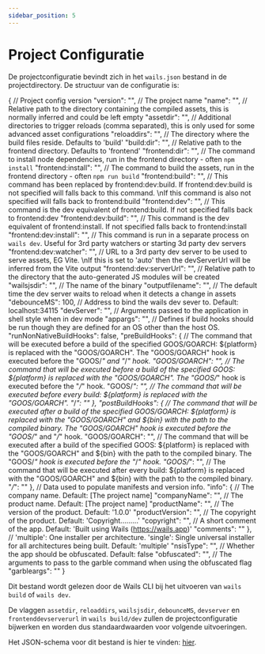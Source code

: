 ```yaml
---
sidebar_position: 5
---
```


# Project Configuratie

De projectconfiguratie bevindt zich in het `wails.json` bestand in de projectdirectory. De structuur van de configuratie is:

{
  // Project config version
  "version": "",
  // The project name
  "name": "",
  // Relative path to the directory containing the compiled assets, this is normally inferred and could be left empty
  "assetdir": "",
  // Additional directories to trigger reloads (comma separated), this is only used for some advanced asset configurations
  "reloaddirs": "",
  // The directory where the build files reside. Defaults to 'build'
  "build:dir": "",
  // Relative path to the frontend directory. Defaults to 'frontend'
  "frontend:dir": "",
  // The command to install node dependencies, run in the frontend directory - often `npm install`
  "frontend:install": "",
  // The command to build the assets, run in the frontend directory - often `npm run build`
  "frontend:build": "",
  // This command has been replaced by frontend:dev:build. If frontend:dev:build is not specified will falls back to this command. \nIf this command is also not specified will falls back to frontend:build
  "frontend:dev": "",
  // This command is the dev equivalent of frontend:build. If not specified falls back to frontend:dev
  "frontend:dev:build": "",
  // This command is the dev equivalent of frontend:install. If not specified falls back to frontend:install
  "frontend:dev:install": "",
  // This command is run in a separate process on `wails dev`. Useful for 3rd party watchers or starting 3d party dev servers
  "frontend:dev:watcher": "",
  // URL to a 3rd party dev server to be used to serve assets, EG Vite. \nIf this is set to 'auto' then the devServerUrl will be inferred from the Vite output
  "frontend:dev:serverUrl": "",
  // Relative path to the directory that the auto-generated JS modules will be created
  "wailsjsdir": "",
  // The name of the binary
  "outputfilename": "",
  // The default time the dev server waits to reload when it detects a change in assets
  "debounceMS": 100,
  // Address to bind the wails dev sever to. Default: localhost:34115
  "devServer": "",
  // Arguments passed to the application in shell style when in dev mode
  "appargs": "",
  // Defines if build hooks should be run though they are defined for an OS other than the host OS.
  "runNonNativeBuildHooks": false,
  "preBuildHooks": {
    // The command that will be executed before a build of the specified GOOS/GOARCH: ${platform} is replaced with the "GOOS/GOARCH". The "GOOS/GOARCH" hook is executed before the "GOOS/*" and "*/*" hook.
    "GOOS/GOARCH": "",
    // The command that will be executed before a build of the specified GOOS: ${platform} is replaced with the "GOOS/GOARCH". The "GOOS/*" hook is executed before the "*/*" hook.
    "GOOS/*": "",
    // The command that will be executed before every build: ${platform} is replaced with the "GOOS/GOARCH".
    "*/*": ""
  },
  "postBuildHooks": {
    // The command that will be executed after a build of the specified GOOS/GOARCH: ${platform} is replaced with the "GOOS/GOARCH" and ${bin} with the path to the compiled binary. The "GOOS/GOARCH" hook is executed before the "GOOS/*" and "*/*" hook.
    "GOOS/GOARCH": "",
    // The command that will be executed after a build of the specified GOOS: ${platform} is replaced with the "GOOS/GOARCH" and ${bin} with the path to the compiled binary. The "GOOS/*" hook is executed before the "*/*" hook.
    "GOOS/*": "",
    // The command that will be executed after every build: ${platform} is replaced with the "GOOS/GOARCH" and ${bin} with the path to the compiled binary.
    "*/*": ""
  },
  // Data used to populate manifests and version info.
  "info": {
    // The company name. Default: [The project name]
    "companyName": "",
    // The product name. Default: [The project name]
    "productName": "",
    // The version of the product. Default: '1.0.0'
    "productVersion": "",
    // The copyright of the product. Default: 'Copyright.........'
    "copyright": "",
    // A short comment of the app. Default: 'Built using Wails (https://wails.app)'
    "comments": ""
  },
  // 'multiple': One installer per architecture. 'single': Single universal installer for all architectures being built. Default: 'multiple'
  "nsisType": "",
  // Whether the app should be obfuscated. Default: false
  "obfuscated": "",
  // The arguments to pass to the garble command when using the obfuscated flag
  "garbleargs": ""
}

Dit bestand wordt gelezen door de Wails CLI bij het uitvoeren van `wails build` of `wails dev`.

De vlaggen `assetdir`, `reloaddirs`, `wailsjsdir`, `debounceMS`, `devserver` en `frontenddevserverurl` in `wails build/dev` zullen de projectconfiguratie bijwerken
en worden dus standaardwaarden voor volgende uitvoeringen.

Het JSON-schema voor dit bestand is hier te vinden: [hier](https://wails.io/schemas/config.v2.json).